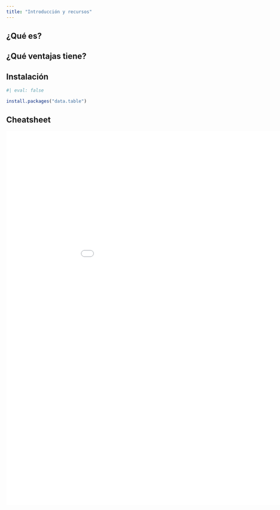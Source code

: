 ```yaml
---
title: "Introducción y recursos"
---
```


## ¿Qué es?



## ¿Qué ventajas tiene?



## Instalación

```r
#| eval: false

install.packages("data.table")
```

## Cheatsheet

![](img/datatable.pdf){width="1000" height=1000}
